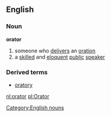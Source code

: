==English==
===Noun===
{{wikipedia}}
'''orator'''
#someone who [[deliver]]s an [[oration]]
#a [[skilled]] and [[eloquent]] [[public]] [[speaker]]
===Derived terms===
*[[oratory]]
[[Category:English nouns]]

[[nl:orator]]
[[pl:Orator]]